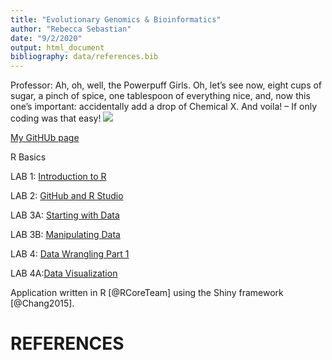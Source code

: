 ```yaml
---
title: "Evolutionary Genomics & Bioinformatics"
author: "Rebecca Sebastian"
date: "9/2/2020"
output: html_document
bibliography: data/references.bib
---
```


Professor: Ah, oh, well, the Powerpuff Girls. Oh, let's see now, eight cups of sugar, a pinch of spice, one tablespoon of everything nice, and, now this one's important: accidentally add a drop of Chemical X. And voila! -- If only coding was that easy!
![](images/Screen Shot 2020-08-29 at 9.00.36 PM.png)

[My GitHUb page](https://rebecca-sebastian.rstudio.cloud/dd56a83996664114a45a64b5e2293464/file_show?path=%2Fcloud%2Fproject%2FLab1_Rebecca+Sebastian.html)

R Basics

LAB 1: [Introduction to R](Lab1_Rebecca Sebastian.html)

LAB 2: [GitHub and R Studio](Lab-2.html)

LAB 3A: [Starting with Data](lab_3a.html)

LAB 3B: [Manipulating Data](Lab_3B.html)

LAB 4: [Data Wrangling Part 1](Lab4.html)

LAB 4A:[Data Visualization](Lab_4a.html)


Application written in R [@RCoreTeam] using the Shiny framework [@Chang2015].

# REFERENCES

